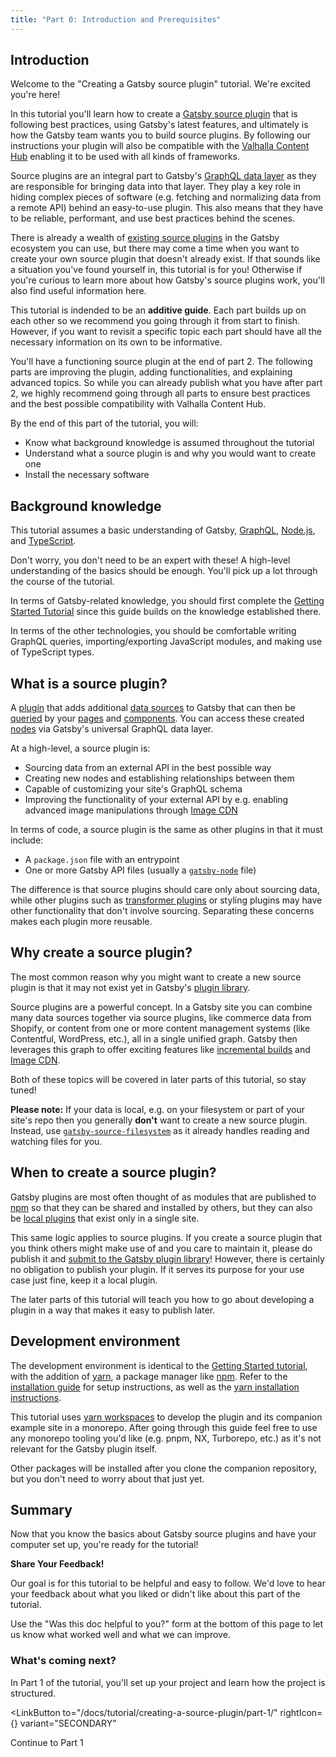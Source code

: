 ```yaml
---
title: "Part 0: Introduction and Prerequisites"
---
```



## Introduction

Welcome to the "Creating a Gatsby source plugin" tutorial. We're excited you're here!

In this tutorial you'll learn how to create a [Gatsby source plugin](/docs/glossary/#source-plugin) that is following best practices, using Gatsby's latest features, and ultimately is how the Gatsby team wants you to build source plugins. By following our instructions your plugin will also be compatible with the [Valhalla Content Hub](/products/valhalla-content-hub/) enabling it to be used with all kinds of frameworks.

Source plugins are an integral part to Gatsby's [GraphQL data layer](/docs/reference/graphql-data-layer/) as they are responsible for bringing data into that layer. They play a key role in hiding complex pieces of software (e.g. fetching and normalizing data from a remote API) behind an easy-to-use plugin. This also means that they have to be reliable, performant, and use best practices behind the scenes.

There is already a wealth of [existing source plugins](/plugins?=gatsby-source) in the Gatsby ecosystem you can use, but there may come a time when you want to create your own source plugin that doesn't already exist. If that sounds like a situation you've found yourself in, this tutorial is for you! Otherwise if you're curious to learn more about how Gatsby's source plugins work, you'll also find useful information here.

<Announcement>

This tutorial is indended to be an **additive guide**. Each part builds up on each other so we recommend you going through it from start to finish. However, if you want to revisit a specific topic each part should have all the necessary information on its own to be informative.

You'll have a functioning source plugin at the end of part 2. The following parts are improving the plugin, adding functionalities, and explaining advanced topics. So while you can already publish what you have after part 2, we highly recommend going through all parts to ensure best practices and the best possible compatibility with Valhalla Content Hub.

</Announcement>

By the end of this part of the tutorial, you will:

- Know what background knowledge is assumed throughout the tutorial
- Understand what a source plugin is and why you would want to create one
- Install the necessary software

## Background knowledge

This tutorial assumes a basic understanding of Gatsby, [GraphQL](https://graphql.org/), [Node.js](https://nodejs.org/en/), and [TypeScript](https://www.typescriptlang.org/).

<Announcement>

Don't worry, you don't need to be an expert with these! A high-level understanding of the basics should be enough. You'll pick up a lot through the course of the tutorial.

</Announcement>

In terms of Gatsby-related knowledge, you should first complete the [Getting Started Tutorial](/docs/tutorial/getting-started/) since this guide builds on the knowledge established there.

In terms of the other technologies, you should be comfortable writing GraphQL queries, importing/exporting JavaScript modules, and making use of TypeScript types.

## What is a source plugin?

A [plugin](/docs/glossary/#plugin) that adds additional [data sources](/docs/glossary/#data-source) to Gatsby that can then be [queried](/docs/glossary/#query) by your [pages](/docs/glossary/#page) and [components](/docs/glossary/#component). You can access these created [nodes](/docs/glossary/#node) via Gatsby's universal GraphQL data layer.

At a high-level, a source plugin is:

- Sourcing data from an external API in the best possible way
- Creating new nodes and establishing relationships between them
- Capable of customizing your site's GraphQL schema
- Improving the functionality of your external API by e.g. enabling advanced image manipulations through [Image CDN](/docs/how-to/images-and-media/using-gatsby-plugin-image/#gatsby-cloud-image-cdn)

In terms of code, a source plugin is the same as other plugins in that it must include:

- A `package.json` file with an entrypoint
- One or more Gatsby API files (usually a [`gatsby-node`](/docs/reference/config-files/gatsby-node/) file)

The difference is that source plugins should care only about sourcing data, while other plugins such as [transformer plugins](/docs/how-to/plugins-and-themes/creating-a-transformer-plugin/) or styling plugins may have other functionality that don't involve sourcing. Separating these concerns makes each plugin more reusable.

## Why create a source plugin?

The most common reason why you might want to create a new source plugin is that it may not exist yet in Gatsby's [plugin library](/plugins/?=gatsby-source).

Source plugins are a powerful concept. In a Gatsby site you can combine many data sources together via source plugins, like commerce data from Shopify, or content from one or more content management systems (like Contentful, WordPress, etc.), all in a single unified graph. Gatsby then leverages this graph to offer exciting features like [incremental builds](/blog/2020-04-22-announcing-incremental-builds/) and [Image CDN](/docs/how-to/images-and-media/using-gatsby-plugin-image/#gatsby-cloud-image-cdn).

Both of these topics will be covered in later parts of this tutorial, so stay tuned!

<Announcement>

**Please note:** If your data is local, e.g. on your filesystem or part of your site's repo then you generally **don't** want to create a new source plugin. Instead, use [`gatsby-source-filesystem`](/plugins/gatsby-source-filesystem/) as it already handles reading and watching files for you.

</Announcement>

## When to create a source plugin?

Gatsby plugins are most often thought of as modules that are published to [npm](https://www.npmjs.com/) so that they can be shared and installed by others, but they can also be [local plugins](/docs/creating-a-local-plugin/) that exist only in a single site.

This same logic applies to source plugins. If you create a source plugin that you think others might make use of and you care to maintain it, please do publish it and [submit to the Gatsby plugin library](/docs/how-to/plugins-and-themes/submit-to-plugin-library/)! However, there is certainly no obligation to publish your plugin. If it serves its purpose for your use case just fine, keep it a local plugin.

The later parts of this tutorial will teach you how to go about developing a plugin in a way that makes it easy to publish later.

## Development environment

The development environment is identical to the [Getting Started tutorial](/docs/tutorial/getting-started/), with the addition of [yarn](https://yarnpkg.com/), a package manager like [npm](https://npmjs.com). Refer to the [installation guide](/docs/tutorial/getting-started/part-0/#installation-guide) for setup instructions, as well as the [yarn installation instructions](https://yarnpkg.com/getting-started/install).

This tutorial uses [yarn workspaces](https://yarnpkg.com/features/workspaces) to develop the plugin and its companion example site in a monorepo. After going through this guide feel free to use any monorepo tooling you'd like (e.g. pnpm, NX, Turborepo, etc.) as it's not relevant for the Gatsby plugin itself.

Other packages will be installed after you clone the companion repository, but you don't need to worry about that just yet.

## Summary

Now that you know the basics about Gatsby source plugins and have your computer set up, you're ready for the tutorial!

<Announcement>

**Share Your Feedback!**

Our goal is for this tutorial to be helpful and easy to follow. We'd love to hear your feedback about what you liked or didn't like about this part of the tutorial.

Use the "Was this doc helpful to you?" form at the bottom of this page to let us know what worked well and what we can improve.

</Announcement>

### What's coming next?

In Part 1 of the tutorial, you'll set up your project and learn how the project is structured.

<LinkButton
  to="/docs/tutorial/creating-a-source-plugin/part-1/"
  rightIcon={<MdArrowForward />}
  variant="SECONDARY"
>
  Continue to Part 1
</LinkButton>